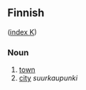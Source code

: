 ==Finnish==
([[Wiktionary:Finnish_index_k|index K]])

===Noun===

# [[town]]
# [[city]] ''suurkaupunki''